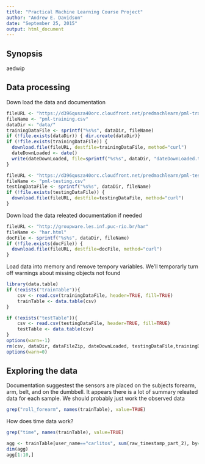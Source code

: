 ```yaml
---
title: "Practical Machine Learning Course Project"
author: "Andrew E. Davidson"
date: "September 25, 2015"
output: html_document
---
```


## Synopsis
aedwip

## Data processing

Down load the data and documentation
```r
fileURL <- "https://d396qusza40orc.cloudfront.net/predmachlearn/pml-training.csv"
fileName <- "pml-training.csv"
dataDir <- "data/"
trainingDataFile <- sprintf("%s%s", dataDir, fileName)
if (!file.exists(dataDir)) { dir.create(dataDir)}
if (!file.exists(trainingDataFile)) {
  download.file(fileURL, destfile=trainingDataFile, method="curl")
  dateDownLoaded <- date()
  write(dateDownLoaded, file=sprintf("%s%s", dataDir, "dateDownLoaded.txt"))
}

fileURL <- "https://d396qusza40orc.cloudfront.net/predmachlearn/pml-testing.csv"
fileName <- "pml-testing.csv"
testingDataFile <- sprintf("%s%s", dataDir, fileName)
if (!file.exists(testingDataFile)) {
  download.file(fileURL, destfile=testingDataFile, method="curl")
}
```

Down load the data releated documentation if needed
```r
fileURL <- "http://groupware.les.inf.puc-rio.br/har"
fileName <- "har.html"
docFile <- sprintf("%s%s", dataDir, fileName)
if (!file.exists(docFile)) {
  download.file(fileURL, destfile=docFile, method="curl")
}
```

Load data into memory and remove tempory variables. We'll temporarly turn off warnings about missing objects not found

```r
library(data.table)
if (!exists("trainTable")){
    csv <- read.csv(trainingDataFile, header=TRUE, fill=TRUE)
    trainTable <- data.table(csv)
}

if (!exists("testTable")){
    csv <- read.csv(testingDataFile, header=TRUE, fill=TRUE)
    testTable <- data.table(csv)
}
options(warn=-1) 
rm(csv, dataDir, dataFileZip, dateDownLoaded, testingDataFile,trainingDataFile, fileURL, docFile, fileName)
options(warn=0) 
```


## Exploring the data
Documentation suggestest the sensors are placed on the subjects forearm, arm,
belt, and on the dumbbell. It appears there is a lot of summary releated data
for each sample. We should probably just work the observed data

```r
grep("roll_forearm", names(trainTable), value=TRUE)
```

How does time data work? 
```r
grep("time", names(trainTable), value=TRUE)

agg <- trainTable[user_name=="carlitos", sum(raw_timestamp_part_2), by=raw_timestamp_part_1]
dim(agg)
agg[1:10,]

```
